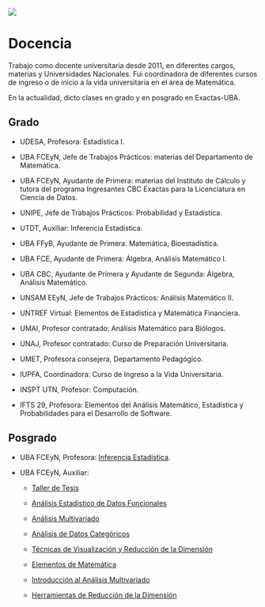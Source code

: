 ![](doc1200x600.jpg)

# Docencia {#sec-docencia .unnumbered}

Trabajo como docente universitaria desde 2011, en diferentes cargos, materias y Universidades Nacionales. Fui coordinadora de diferentes cursos de ingreso o de inicio a la vida universitaria en el área de Matemática. 

En la actualidad, dicto clases en grado y en posgrado en Exactas-UBA.


## Grado 

- UDESA, Profesora: Estadística I.

- UBA FCEyN, Jefe de Trabajos Prácticos: materias del Departamento de Matemática.

- UBA FCEyN, Ayudante de Primera: materias del Instituto de Cálculo y tutora del programa Ingresantes CBC Exactas para la Licenciatura en Ciencia de Datos.

- UNIPE, Jefe de Trabajos Prácticos: Probabilidad y Estadística.

- UTDT, Auxiliar: Inferencia Estadística.

- UBA FFyB, Ayudante de Primera: Matemática, Bioestadística.

- UBA FCE, Ayudante de Primera: Álgebra, Análisis Matemático I.

- UBA CBC, Ayudante de Primera y Ayudante de Segunda: Álgebra, Análisis Matemático.

- UNSAM EEyN, Jefe de Trabajos Prácticos: Análisis Matemático II.

- UNTREF Virtual: Elementos de Estadística y Matemática Financiera.

- UMAI, Profesor contratado: Análisis Matemático para Biólogos.

- UNAJ, Profesor contratado: Curso de Preparación Universitaria.

- UMET, Profesora consejera, Departamento Pedagógico.

- IUPFA, Coordinadora: Curso de Ingreso a la Vida Universitaria.

- INSPT UTN, Profesor: Computación.

- IFTS 29, Profesora: Elementos del Análisis Matemático, Estadística y Probabilidades para el Desarrollo de Software.


## Posgrado

- UBA FCEyN, Profesora: [Inferencia Estadística](https://ic.fcen.uba.ar/PEM/page5.html).

- UBA FCEyN, Auxiliar: 
    - [Taller de Tesis](https://tallerdetesis1-2024.netlify.app/)

    - [Análisis Estadístico de Datos Funcionales](https://web.dm.uba.ar/index.php/component/content/article/130-materias-optativas-no-regulares/primer-cuatrimestre-de-2020/419-algebra-homologica-licenciatura-topicos-de-algebra-homologica-doctorado-2)

    - [Análisis Multivariado](http://cms.dm.uba.ar/academico/materias/1ercuat2021/analisis_multivariado_I/)

    - [Análisis de Datos Categóricos](https://www.ic.fcen.uba.ar/ceecs/carrera/plan-estudios/analisis-de-datos-categoricos)

    - [Técnicas de Visualización y Reducción de la Dimensión](https://web.dm.uba.ar/index.php/component/content/article/130-materias-optativas-no-regulares/primer-cuatrimestre-de-2020/423-herramientas-de-visualizacion-de-datos-lic-tecnicas-de-reduccion-y-visualizacion-de-datos-doc)

    - [Elementos de Matemática](https://www.ic.fcen.uba.ar/ceecs/carrera/plan-estudios/elementos-matematica)
    
    - [Introducción al Análisis Multivariado](https://www.ic.fcen.uba.ar/ceecs/carrera/plan-estudios/introduccion-analisis-multivariado)
    
    - [Herramientas de Reducción de la Dimensión](https://ic.fcen.uba.ar/actividades-academicas/formacion/materias/herramientas-de-visualizacion-de-datos-lcd-2do-cuatrimestre-2024)